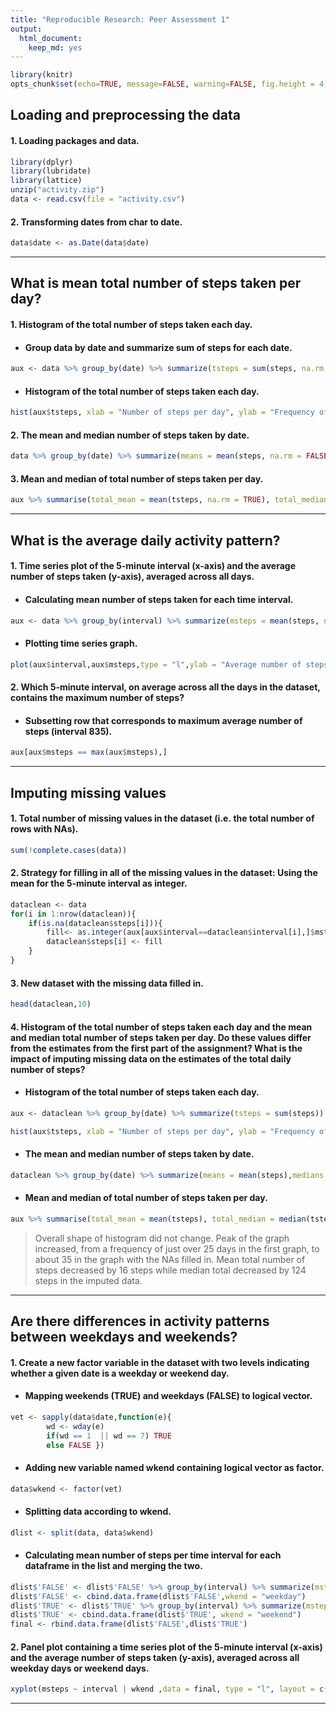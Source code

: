 ```yaml
---
title: "Reproducible Research: Peer Assessment 1"
output: 
  html_document: 
    keep_md: yes
---
```


```r
library(knitr)
opts_chunk$set(echo=TRUE, message=FALSE, warning=FALSE, fig.height = 4, fig.width = 8, fig.align='center')
```
## Loading and preprocessing the data

#### 1. Loading packages and data.

```r
library(dplyr)
library(lubridate)
library(lattice)
unzip("activity.zip")
data <- read.csv(file = "activity.csv")
```

#### 2. Transforming dates from char to date.

```r
data$date <- as.Date(data$date)
```
----

## What is mean total number of steps taken per day?

#### 1. Histogram of the total number of steps taken each day.

* #### Group data by date and summarize sum of steps for each date.

```r
aux <- data %>% group_by(date) %>% summarize(tsteps = sum(steps, na.rm = FALSE))
```

* #### Histogram of the total number of steps taken each day.

```r
hist(aux$tsteps, xlab = "Number of steps per day", ylab = "Frequency of days", main = "")
```

#### 2. The mean and median number of steps taken by date.

```r
data %>% group_by(date) %>% summarize(means = mean(steps, na.rm = FALSE),medians = median(steps,  na.rm = FALSE))
```

#### 3. Mean and median of total number of steps taken per day.

```r
aux %>% summarise(total_mean = mean(tsteps, na.rm = TRUE), total_median = median(tsteps,na.rm = TRUE))
```
----

## What is the average daily activity pattern?

#### 1. Time series plot of the 5-minute interval (x-axis) and the average number of steps taken (y-axis), averaged across all days.

* #### Calculating mean number of steps taken for each time interval.

```r
aux <- data %>% group_by(interval) %>% summarize(msteps = mean(steps, na.rm = TRUE))

```

* #### Plotting time series graph.

```r
plot(aux$interval,aux$msteps,type = "l",ylab = "Average number of steps", xlab = "5-minute intervals")
```

#### 2. Which 5-minute interval, on average across all the days in the dataset, contains the maximum number of steps?

* #### Subsetting row that corresponds to maximum average number of steps (interval 835).

```r
aux[aux$msteps == max(aux$msteps),]
```
----

## Imputing missing values

#### 1. Total number of missing values in the dataset (i.e. the total number of rows with NAs).

```r
sum(!complete.cases(data))
```

#### 2. Strategy for filling in all of the missing values in the dataset: Using the mean for the 5-minute interval as integer.

```r
dataclean <- data
for(i in 1:nrow(dataclean)){
    if(is.na(dataclean$steps[i])){
        fill<- as.integer(aux[aux$interval==dataclean$interval[i],]$msteps)
        dataclean$steps[i] <- fill
    }
}
```

#### 3. New dataset with the missing data filled in.

```r
head(dataclean,10)
```

#### 4. Histogram of the total number of steps taken each day and the **mean** and **median** total number of steps taken per day. Do these values differ from the estimates from the first part of the assignment? What is the impact of imputing missing data on the estimates of the total daily number of steps?

* #### Histogram of the total number of steps taken each day.

```r
aux <- dataclean %>% group_by(date) %>% summarize(tsteps = sum(steps))
```

```r
hist(aux$tsteps, xlab = "Number of steps per day", ylab = "Frequency of days", main = "")
```

* #### The mean and median number of steps taken by date.

```r
dataclean %>% group_by(date) %>% summarize(means = mean(steps),medians = median(steps))
```

* #### Mean and median of total number of steps taken per day.

```r
aux %>% summarise(total_mean = mean(tsteps), total_median = median(tsteps))
```

> Overall shape of histogram did not change. Peak of the graph increased, from a frequency of just over 25 days in the first graph, to about 35 in the graph with the NAs filled in. Mean total number of steps decreased by 16 steps while median total decreased by 124 steps in the imputed data.   

----

## Are there differences in activity patterns between weekdays and weekends?

#### 1. Create a new factor variable in the dataset with two levels indicating whether a given date is a weekday or weekend day.

* #### Mapping weekends (TRUE) and weekdays (FALSE) to logical vector.

```r
vet <- sapply(data$date,function(e){
        wd <- wday(e)
        if(wd == 1  || wd == 7) TRUE
        else FALSE })
```

* #### Adding new variable named wkend containing logical vector as factor. 

```r
data$wkend <- factor(vet)

```

* #### Splitting data according to wkend.

```r
dlist <- split(data, data$wkend)
```

* #### Calculating mean number of steps per time interval for each dataframe in the list and merging the two.

```r
dlist$'FALSE' <- dlist$'FALSE' %>% group_by(interval) %>% summarize(msteps = mean(steps, na.rm = TRUE))
dlist$'FALSE' <- cbind.data.frame(dlist$'FALSE',wkend = "weekday")
dlist$'TRUE' <- dlist$'TRUE' %>% group_by(interval) %>% summarize(msteps = mean(steps, na.rm = TRUE))
dlist$'TRUE' <- cbind.data.frame(dlist$'TRUE', wkend = "weekend")
final <- rbind.data.frame(dlist$'FALSE',dlist$'TRUE')
```

#### 2. Panel plot containing a time series plot of the 5-minute interval (x-axis) and the average number of steps taken (y-axis), averaged across all weekday days or weekend days.

```r
xyplot(msteps ~ interval | wkend ,data = final, type = "l", layout = c(1,2), ylab = "Number of steps", xlab = "Interval")
```

----

